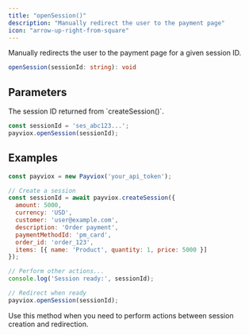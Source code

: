```yaml
---
title: "openSession()"
description: "Manually redirect the user to the payment page"
icon: "arrow-up-right-from-square"
---
```


Manually redirects the user to the payment page for a given session ID.

```typescript
openSession(sessionId: string): void
```

## Parameters

<ParamField path="sessionId" type="string" required>
The session ID returned from `createSession()`.

```javascript
const sessionId = 'ses_abc123...';
payviox.openSession(sessionId);
```
</ParamField>

## Examples

```javascript
const payviox = new Payviox('your_api_token');

// Create a session
const sessionId = await payviox.createSession({
  amount: 5000,
  currency: 'USD',
  customer: 'user@example.com',
  description: 'Order payment',
  paymentMethodId: 'pm_card',
  order_id: 'order_123',
  items: [{ name: 'Product', quantity: 1, price: 5000 }]
});

// Perform other actions...
console.log('Session ready:', sessionId);

// Redirect when ready
payviox.openSession(sessionId);
```

<Tip>
Use this method when you need to perform actions between session creation and redirection.
</Tip>

